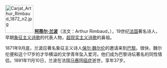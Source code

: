 [[File:Carjat_Arthur_Rimbaud_1872_n2.jpg|90px]]
'''[[阿蒂尔·兰波|阿蒂尔·兰波]]'''（法文：Arthur Rimbaud，{{bd|1854年|10月20日|1891年|11月10日}}），19世纪[[法国|法国]]著名诗人，早期[[象征主义诗歌|象征主义诗歌]]的代表人物，[[超现实主义诗歌|超现实主义诗歌]]的鼻祖。

1871年9月底，兰波应著名象征主义诗人[[保尔·魏尔伦|保尔·魏尔伦]]的邀请来到[[巴黎|巴黎]]。很快，魏尔伦便和这个17岁的才华横溢的文学青年坠入爱河，他们成为巴黎诗坛著名的同性情侣。1891年11月10日，兰波在法国[[马赛|马赛]]因[[癌症|癌症]]逝世，享年37岁。